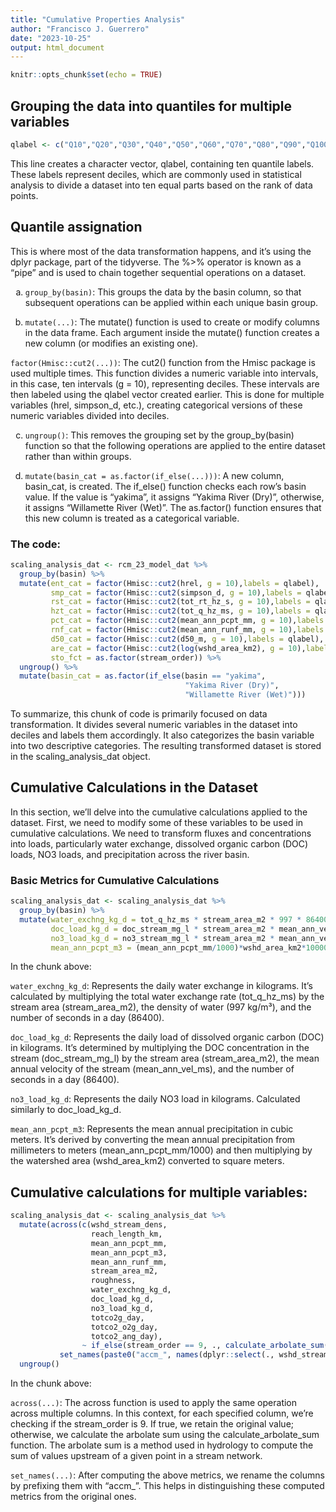 ```yaml
---
title: "Cumulative Properties Analysis"
author: "Francisco J. Guerrero"
date: "2023-10-25"
output: html_document
---
```


```r
knitr::opts_chunk$set(echo = TRUE)
```

## Grouping the data into quantiles for multiple variables


```r
qlabel <- c("Q10","Q20","Q30","Q40","Q50","Q60","Q70","Q80","Q90","Q100")
```
This line creates a character vector, qlabel, containing ten quantile labels. These labels represent deciles, which are commonly used in statistical analysis to divide a dataset into ten equal parts based on the rank of data points.

## Quantile assignation

This is where most of the data transformation happens, and it's using the dplyr package, part of the tidyverse. The %>% operator is known as a "pipe" and is used to chain together sequential operations on a dataset.

a. `group_by(basin)`:
This groups the data by the basin column, so that subsequent operations can be applied within each unique basin group.

b. `mutate(...)`:
The mutate() function is used to create or modify columns in the data frame. Each argument inside the mutate() function creates a new column (or modifies an existing one).

`factor(Hmisc::cut2(...))`:
The cut2() function from the Hmisc package is used multiple times. This function divides a numeric variable into intervals, in this case, ten intervals (g = 10), representing deciles. These intervals are then labeled using the qlabel vector created earlier. This is done for multiple variables (hrel, simpson_d, etc.), creating categorical versions of these numeric variables divided into deciles.

c. `ungroup()`:
This removes the grouping set by the group_by(basin) function so that the following operations are applied to the entire dataset rather than within groups.

d. `mutate(basin_cat = as.factor(if_else(...)))`:
A new column, basin_cat, is created. The if_else() function checks each row's basin value. If the value is "yakima", it assigns "Yakima River (Dry)", otherwise, it assigns "Willamette River (Wet)". The as.factor() function ensures that this new column is treated as a categorical variable.


### The code:

```r
scaling_analysis_dat <- rcm_23_model_dat %>% 
  group_by(basin) %>% 
  mutate(ent_cat = factor(Hmisc::cut2(hrel, g = 10),labels = qlabel),
         smp_cat = factor(Hmisc::cut2(simpson_d, g = 10),labels = qlabel),
         rst_cat = factor(Hmisc::cut2(tot_rt_hz_s, g = 10),labels = qlabel),
         hzt_cat = factor(Hmisc::cut2(tot_q_hz_ms, g = 10),labels = qlabel),
         pct_cat = factor(Hmisc::cut2(mean_ann_pcpt_mm, g = 10),labels = qlabel),
         rnf_cat = factor(Hmisc::cut2(mean_ann_runf_mm, g = 10),labels = qlabel),
         d50_cat = factor(Hmisc::cut2(d50_m, g = 10),labels = qlabel),
         are_cat = factor(Hmisc::cut2(log(wshd_area_km2), g = 10),labels = qlabel),
         sto_fct = as.factor(stream_order)) %>% 
  ungroup() %>% 
  mutate(basin_cat = as.factor(if_else(basin == "yakima",
                                       "Yakima River (Dry)",
                                       "Willamette River (Wet)")))
```

To summarize, this chunk of code is primarily focused on data transformation. It divides several numeric variables in the dataset into deciles and labels them accordingly. It also categorizes the basin variable into two descriptive categories. The resulting transformed dataset is stored in the scaling_analysis_dat object.


## Cumulative Calculations in the Dataset

In this section, we'll delve into the cumulative calculations applied to the dataset.
First, we need to modify some of these variables to be used in cumulative calculations. We need to transform fluxes and concentrations into loads, particularly water exchange, dissolved organic carbon (DOC) loads, NO3 loads, and precipitation across the river basin.

### Basic Metrics for Cumulative Calculations


```r
scaling_analysis_dat <- scaling_analysis_dat %>% 
  group_by(basin) %>% 
  mutate(water_exchng_kg_d = tot_q_hz_ms * stream_area_m2 * 997 * 86400,
         doc_load_kg_d = doc_stream_mg_l * stream_area_m2 * mean_ann_vel_ms * 86400,
         no3_load_kg_d = no3_stream_mg_l * stream_area_m2 * mean_ann_vel_ms * 86400,
         mean_ann_pcpt_m3 = (mean_ann_pcpt_mm/1000)*wshd_area_km2*1000000)
```


In the chunk above:

`water_exchng_kg_d`: Represents the daily water exchange in kilograms. It's calculated by multiplying the total water exchange rate (tot_q_hz_ms) by the stream area (stream_area_m2), the density of water (997 kg/m³), and the number of seconds in a day (86400).

`doc_load_kg_d`: Represents the daily load of dissolved organic carbon (DOC) in kilograms. It's determined by multiplying the DOC concentration in the stream (doc_stream_mg_l) by the stream area (stream_area_m2), the mean annual velocity of the stream (mean_ann_vel_ms), and the number of seconds in a day (86400).

`no3_load_kg_d`: Represents the daily NO3 load in kilograms. Calculated similarly to doc_load_kg_d.

`mean_ann_pcpt_m3`: Represents the mean annual precipitation in cubic meters. It's derived by converting the mean annual precipitation from millimeters to meters (mean_ann_pcpt_mm/1000) and then multiplying by the watershed area (wshd_area_km2) converted to square meters.


## Cumulative calculations for multiple variables: 

```r
scaling_analysis_dat <- scaling_analysis_dat %>% 
  mutate(across(c(wshd_stream_dens,
                  reach_length_km,
                  mean_ann_pcpt_mm,
                  mean_ann_pcpt_m3,
                  mean_ann_runf_mm,
                  stream_area_m2,
                  roughness,
                  water_exchng_kg_d,
                  doc_load_kg_d,
                  no3_load_kg_d,
                  totco2g_day,
                  totco2_o2g_day,
                  totco2_ang_day), 
                ~ if_else(stream_order == 9, ., calculate_arbolate_sum(data.frame(ID = comid, toID = tocomid, length = .)))) %>%
           set_names(paste0("accm_", names(dplyr::select(., wshd_stream_dens:totco2_ang_day))))) %>% 
  ungroup()
```

In the chunk above:

`across(...)`: The across function is used to apply the same operation across multiple columns. In this context, for each specified column, we're checking if the stream_order is 9. If true, we retain the original value; otherwise, we calculate the arbolate sum using the calculate_arbolate_sum function. The arbolate sum is a method used in hydrology to compute the sum of values upstream of a given point in a stream network.

`set_names(...)`: After computing the above metrics, we rename the columns by prefixing them with "accm_". This helps in distinguishing these computed metrics from the original ones.
